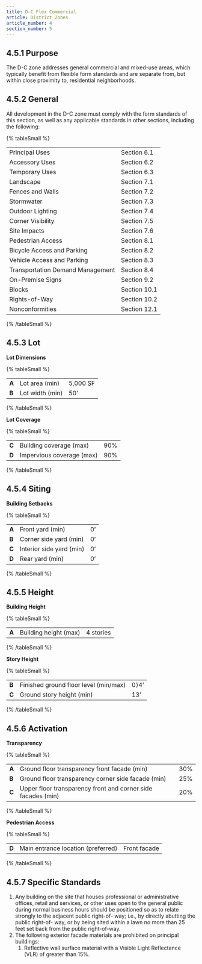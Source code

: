 ```yaml
---
title: D-C Flex Commercial
article: District Zones
article_number: 4
section_number: 5
---
```


## 4.5.1 Purpose

The D-C zone addresses general commercial and mixed-use areas, which typically benefit from flexible form standards and are separate from, but within close proximity to, residential neighborhoods.

## 4.5.2 General

All development in the D-C zone must comply with the form standards of this section, as well as any applicable standards in other sections, including the following:

{% tableSmall %}

|                                  |              |
| -------------------------------- | ------------ |
| Principal Uses                   | Section 6.1  |
| Accessory Uses                   | Section 6.2  |
| Temporary Uses                   | Section 6.3  |
| Landscape                        | Section 7.1  |
| Fences and Walls                 | Section 7.2  |
| Stormwater                       | Section 7.3  |
| Outdoor Lighting                 | Section 7.4  |
| Corner Visibility                | Section 7.5  |
| Site Impacts                     | Section 7.6  |
| Pedestrian Access                | Section 8.1  |
| Bicycle Access and Parking       | Section 8.2  |
| Vehicle Access and Parking       | Section 8.3  |
| Transportation Demand Management | Section 8.4  |
| On-Premise Signs                 | Section 9.2  |
| Blocks                           | Section 10.1 |
| Rights-of-Way                    | Section 10.2 |
| Nonconformities                  | Section 12.1 |

{% /tableSmall %}

## 4.5.3 Lot

**Lot Dimensions**

{% tableSmall %}

|       |                 |          |
| ----- | --------------- | -------- |
| **A** | Lot area (min)  | 5,000 SF |
| **B** | Lot width (min) | 50’      |

{% /tableSmall %}

**Lot Coverage**

{% tableSmall %}

|       |                           |     |
| ----- | ------------------------- | --- |
| **C** | Building coverage (max)   | 90% |
| **D** | Impervious coverage (max) | 90% |

{% /tableSmall %}

## 4.5.4 Siting

**Building Setbacks**

{% tableSmall %}

|       |                          |     |
| ----- | ------------------------ | --- |
| **A** | Front yard (min)         | 0’  |
| **B** | Corner side yard (min)   | 0’  |
| **C** | Interior side yard (min) | 0’  |
| **D** | Rear yard (min)          | 0’  |

{% /tableSmall %}

## 4.5.5 Height

**Building Height**

{% tableSmall %}

|       |                       |           |
| ----- | --------------------- | --------- |
| **A** | Building height (max) | 4 stories |

{% /tableSmall %}

**Story Height**

{% tableSmall %}

|       |                                       |       |
| ----- | ------------------------------------- | ----- |
| **B** | Finished ground floor level (min/max) | 0’/4’ |
| **C** | Ground story height (min)             | 13’   |

{% /tableSmall %}

## 4.5.6 Activation

**Transparency**

{% tableSmall %}

|       |                                                              |     |
| ----- | ------------------------------------------------------------ | --- |
| **A** | Ground floor transparency front facade (min)                 | 30% |
| **B** | Ground floor transparency corner side facade (min)           | 25% |
| **C** | Upper floor transparency front and corner side facades (min) | 20% |

{% /tableSmall %}

**Pedestrian Access**

{% tableSmall %}

|       |                                    |              |
| ----- | ---------------------------------- | ------------ |
| **D** | Main entrance location (preferred) | Front facade |

{% /tableSmall %}

## 4.5.7 Specific Standards

1. Any building on the site that houses professional or administrative offices, retail and services, or other uses open to the general public during normal business hours should be positioned so as to relate strongly to the adjacent public right-of- way; i.e., by directly abutting the public right-of- way, or by being sited within a lawn no more than 25 feet set back from the public right-of-way.
2. The following exterior facade materials are prohibited on principal buildings:
   1. Reflective wall surface material with a Visible Light Reflectance (VLR) of greater than 15%.
